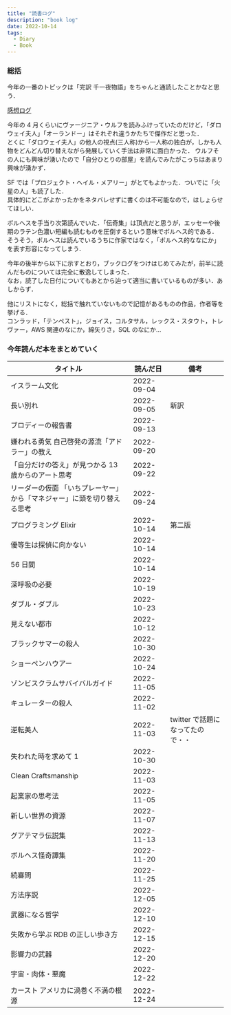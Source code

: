 ```yaml
---
title: "読書ログ"
description: "book log"
date: 2022-10-14
tags:
  - Diary
  - Book
---
```


### 総括

今年の一番のトピックは「完訳 千一夜物語」をちゃんと通読したことかなと思う．

[感想ログ](/books-alf-laylah-wa-laylah)

今年の 4 月くらいにヴァージニア・ウルフを読みふけっていたのだけど，「ダロウェイ夫人」「オーランドー」はそれぞれ違うかたちで傑作だと思った．  
とくに「ダロウェイ夫人」の他人の視点(三人称)から一人称の独白が，しかも人物をどんどん切り替えながら発展していく手法は非常に面白かった．
ウルフその人にも興味が湧いたので「自分ひとりの部屋」を読んでみたがこっちはあまり興味が湧かず．  

SF では「プロジェクト・ヘイル・メアリー」がとてもよかった．ついでに「火星の人」も読了した．  
具体的にどこがよかったかをネタバレせずに書くのは不可能なので，はしょらせてほしい．  

ボルヘスを手当り次第読んでいた．「伝奇集」は頂点だと思うが，エッセーや後期のラテン色濃い短編も読むものを圧倒するという意味でボルヘス的である．  
そうそう，ボルヘスは読んでいるうちに作家ではなく，「ボルヘス的ななにか」を表す形容になってしまう．


今年の後半から以下に示すとおり，ブックログをつけはじめてみたが，前半に読んだものについては完全に散逸してしまった．  
なお，読了した日付についてもあとから辿って適当に書いているものが多い．あしからず．

他にリストになく，総括で触れていないもので記憶があるものの作品，作者等を挙げる．  
コンラッド，「テンペスト」，ジョイス，コルタサル，レックス・スタウト，トレヴァー，AWS 関連のなにか，綿矢りさ，SQL のなにか…


### 今年読んだ本をまとめていく

|タイトル|読んだ日|備考|
|--|--|--|
|イスラーム文化|2022-09-04||
|長い別れ|2022-09-05|新訳|
|ブロディーの報告書|2022-09-13||
|嫌われる勇気 自己啓発の源流「アドラー」の教え|2022-09-20||
|「自分だけの答え」が見つかる 13 歳からのアート思考|2022-09-22||
|リーダーの仮面 「いちプレーヤー」から「マネジャー」に頭を切り替える思考|2022-09-24||
|プログラミング Elixir|2022-10-14|第二版|
|優等生は探偵に向かない|2022-10-14||
|56 日間|2022-10-14||
|深呼吸の必要|2022-10-19||
|ダブル・ダブル|2022-10-23||
|見えない都市|2022-10-12||
|ブラックサマーの殺人|2022-10-30||
|ショーペンハウアー|2022-10-24||
|ゾンビスクラムサバイバルガイド|2022-11-05||
|キュレーターの殺人|2022-11-02||
|逆転美人|2022-11-03|twitter で話題になってたので・・|
|失われた時を求めて 1|2022-10-30||
|Clean Craftsmanship|2022-11-03||
|起業家の思考法|2022-11-05||
|新しい世界の資源|2022-11-07||
|グアテマラ伝説集|2022-11-13||
|ボルヘス怪奇譚集|2022-11-20||
|続審問|2022-11-25||
|方法序説|2022-12-05||
|武器になる哲学|2022-12-10||
|失敗から学ぶ RDB の正しい歩き方|2022-12-15||
|影響力の武器|2022-12-20||
|宇宙・肉体・悪魔|2022-12-22||
|カースト アメリカに渦巻く不満の根源|2022-12-24||